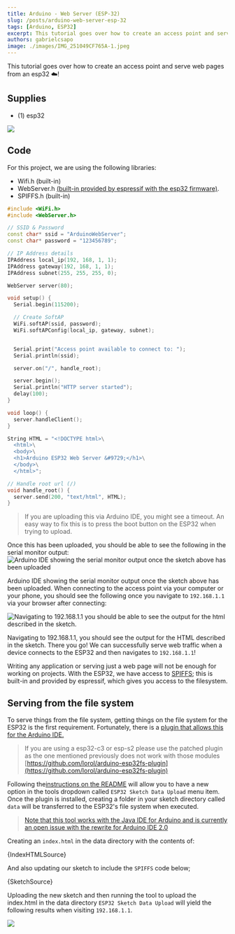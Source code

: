 ```yaml
---
title: Arduino - Web Server (ESP-32)
slug: /posts/arduino-web-server-esp-32
tags: [Arduino, ESP32]
excerpt: This tutorial goes over how to create an access point and serve web pages from a esp32 ☁️!
authors: gabrielcsapo
image: ./images/IMG_251049CF765A-1.jpeg
---
```




This tutorial goes over how to create an access point and serve web pages from an esp32 ☁️!

## Supplies

- (1) esp32

![](./images/ESP32-38-PIN-DEVBOARD.png)

## Code

For this project, we are using the following libraries:

- Wifi.h (built-in)
- WebServer.h [(built-in provided by espressif with the esp32 firmware)](https://github.com/espressif/arduino-esp32/blob/master/libraries/WebServer/src/WebServer.h).
- SPIFFS.h (built-in)

```cpp showLineNumbers
#include <WiFi.h>
#include <WebServer.h>

// SSID & Password
const char* ssid = "ArduinoWebServer";
const char* password = "123456789";

// IP Address details
IPAddress local_ip(192, 168, 1, 1);
IPAddress gateway(192, 168, 1, 1);
IPAddress subnet(255, 255, 255, 0);

WebServer server(80);

void setup() {
  Serial.begin(115200);

  // Create SoftAP
  WiFi.softAP(ssid, password);
  WiFi.softAPConfig(local_ip, gateway, subnet);


  Serial.print("Access point available to connect to: ");
  Serial.println(ssid);

  server.on("/", handle_root);

  server.begin();
  Serial.println("HTTP server started");
  delay(100);
}

void loop() {
  server.handleClient();
}

String HTML = "<!DOCTYPE html>\
  <html>\
  <body>\
  <h1>Arduino ESP32 Web Server &#9729;</h1>\
  </body>\
  </html>";

// Handle root url (/)
void handle_root() {
  server.send(200, "text/html", HTML);
}
```

> If you are uploading this via Arduino IDE, you might see a timeout. An easy way to fix this is to press the boot button on the ESP32 when trying to upload.

Once this has been uploaded, you should be able to see the following in the serial monitor output:
![Arduino IDE showing the serial monitor output once the sketch above has been uploaded](./images/Screen-Shot-2021-04-24-at-10.23.17-PM.png)

Arduino IDE showing the serial monitor output once the sketch above has been uploaded. When connecting to the access point via your computer or your phone, you should see the following once you navigate to `192.168.1.1` via your browser after connecting:

![Navigating to 192.168.1.1 you should be able to see the output for the html described in the sketch.](./images/IMG_80B783FB4FDD-1-1.jpeg)

Navigating to 192.168.1.1, you should see the output for the HTML described in the sketch.
There you go! We can successfully serve web traffic when a device connects to the ESP32 and then navigates to `192.168.1.1`!

Writing any application or serving just a web page will not be enough for working on projects. With the ESP32, we have access to [SPIFFS](https://github.com/espressif/arduino-esp32/blob/master/libraries/SPIFFS/src/SPIFFS.h); this is built-in and provided by espressif, which gives you access to the filesystem.

## Serving from the file system

To serve things from the file system, getting things on the file system for the ESP32 is the first requirement. Fortunately, there is a [plugin that allows this for the Arduino IDE.](https://github.com/me-no-dev/arduino-esp32fs-plugin/releases/)

> If you are using a esp32-c3 or esp-s2 please use the patched plugin as the one mentioned previously does not work with those modules [https://github.com/lorol/arduino-esp32fs-plugin](https://github.com/lorol/arduino-esp32fs-plugin)

Following the[instructions on the README](https://github.com/me-no-dev/arduino-esp32fs-plugin) will allow you to have a new option in the tools dropdown called `ESP32 Sketch Data Upload` menu item. Once the plugin is installed, creating a folder in your sketch directory called `data` will be transferred to the ESP32's file system when executed.

> [Note that this tool works with the Java IDE for Arduino and is currently an open issue with the rewrite for Arduino IDE 2.0](https://github.com/arduino/arduino-ide/issues/58)

Creating an `index.html` in the data directory with the contents of:

<CodeBlock language="html" showLineNumbers={true}>
  {IndexHTMLSource}
</CodeBlock>

And also updating our sketch to include the `SPIFFS` code below;

<CodeBlock language="cpp" showLineNumbers={true}>
  {SketchSource}
</CodeBlock>

Uploading the new sketch and then running the tool to upload the index.html in the data directory `ESP32 Sketch Data Upload` will yield the following results when visiting `192.168.1.1`.

![](./images/demo.gif)
